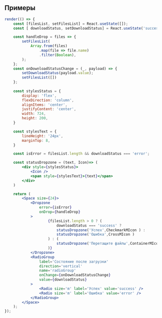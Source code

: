 ## Примеры

```jsx live desktopOnly
render(() => {
    const [filesList, setFilesList] = React.useState([]);
    const [ downloadStatus, setDownloadStatus] = React.useState('success');

    const handleDrop = files => {
        setFilesList(
            Array.from(files)
                .map(file => file.name)
                .filter(Boolean),
        );
    };
    const onDownloadStatusChange = (_, payload) => {
        setDownloadStatus(payload.value);
        setFilesList([])
    };
    
    const stylesStatus = {
        display: 'flex',
        flexDirection: 'column',
        alignItems: 'center',
        justifyContent: 'center',
        width: 724,
        height: 200,
    }

    const stylesText = {
        lineHeight: '24px',
        marginTop: 8,
    }

    const isError = filesList.length && downloadStatus === 'error';

    const statusDropzone = (text, Icon)=> (
        <div style={stylesStatus}> 
            <Icon />
            <span style={stylesText}>{text}</span>
        </div>
    )

    return (
        <Space size={24}>
            <Dropzone
                error={isError}
                onDrop={handleDrop}
            >
                    {filesList.length > 0 ? (
                        downloadStatus === 'success' ?
                        statusDropzone('Успех',CheckmarkMIcon ) :
                        statusDropzone('Ошибка',CrossMIcon )
                    ) : (
                        statusDropzone('Перетащите файлы',ContainerMIcon )
                    )}
            </Dropzone>
            <RadioGroup
                label='Состояние после загрузки'
                direction='vertical'
                name='radioGroup'
                onChange={onDownloadStatusChange}
                value={downloadStatus}
            >
                <Radio size='m' label='Успех' value='success' />
                <Radio size='m' label='Ошибка' value='error' />
            </RadioGroup>
        </Space>
    );
});
```
